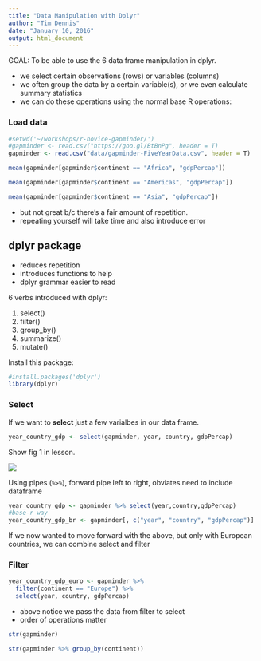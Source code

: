 ```yaml
---
title: "Data Manipulation with Dplyr"
author: "Tim Dennis"
date: "January 10, 2016"
output: html_document
---
```


GOAL: To be able to use the 6 data frame manipulation in dplyr. 

* we select certain observations (rows) or variables (columns) 
* we often group the data by a certain variable(s), or we even calculate summary statistics 
* we can do these operations using the normal base R operations: 

### Load data

```r
#setwd('~/workshops/r-novice-gapminder/')
#gapminder <- read.csv("https://goo.gl/BtBnPg", header = T)
gapminder <- read.csv("data/gapminder-FiveYearData.csv", header = T)
```

```r
mean(gapminder[gapminder$continent == "Africa", "gdpPercap"])
```
```r
mean(gapminder[gapminder$continent == "Americas", "gdpPercap"])

```
```r
mean(gapminder[gapminder$continent == "Asia", "gdpPercap"])

```

* but not great b/c there's a fair amount of repetition. 
* repeating yourself will take time and also introduce error

## dplyr package

* reduces repetition 
* introduces functions to help 
* dplyr grammar easier to read

6 verbs introduced with dplyr: 

1. select()
2. filter()
3. group_by()
4. summarize()
5. mutate()

Install this package: 

```r
#install.packages('dplyr')
library(dplyr)
```

### Select 

If we want to **select** just a few varialbes in our data frame. 

```r
year_country_gdp <- select(gapminder, year, country, gdpPercap)
```

Show fig 1  in lesson. 

![](fig/13-dplyr-fig1.png)

Using pipes (`%>%`), forward pipe left to right, obviates need to include dataframe

```r
year_country_gdp <- gapminder %>% select(year,country,gdpPercap)
#base-r way
year_country_gdp_br <- gapminder[, c("year", "country", "gdpPercap")]
```

If we now wanted to move forward with the above, but only with European countries, we can combine select and filter

### Filter 

```r
year_country_gdp_euro <- gapminder %>%
  filter(continent == "Europe") %>%
  select(year, country, gdpPercap)

```

* above notice we pass the data from filter to select
* order of operations matter

```r
str(gapminder)
```

```r
str(gapminder %>% group_by(continent))

```




